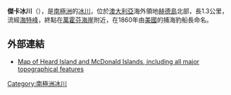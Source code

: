 {{coord|53|0|S|73|20|E|type:glacier_region:HM_source:GNIS|display=title}}

'''傑卡冰川'''（{{lang-en|Jacka Glacier}}），是[[南極洲|南極洲]]的[[冰川|冰川]]，位於[[澳大利亞|澳大利亞]]海外領地[[赫德島|赫德島]]北部，長1.3公里，流經[[海特峰|海特峰]]，終點在[[萬霍芬海崖|萬霍芬海崖]]附近，在1860年由[[美國|美國]]的捕海豹船長命名。

==外部連結==
{{cite gnis | type = antarid | id = 7424| name = Jacka Glacier | accessdate = 2012-07-13}}
* [http://www.heardisland.aq/__data/assets/pdf_file/0018/639/HIMI_general.pdf Map of Heard Island and McDonald Islands, including all major topographical features] {{Wayback|url=http://www.heardisland.aq/__data/assets/pdf_file/0018/639/HIMI_general.pdf |date=20140211194507 }}

{{Antarctica-geo-stub}}
[[Category:南極洲冰川|Category:南極洲冰川]]